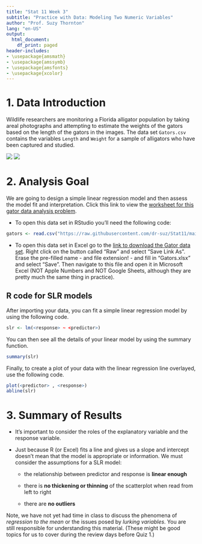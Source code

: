 ```yaml
---
title: "Stat 11 Week 3"
subtitle: "Practice with Data: Modeling Two Numeric Variables" 
author: "Prof. Suzy Thornton"
lang: "en-US"
output:
  html_document:
    df_print: paged
header-includes:
- \usepackage{amsmath}
- \usepackage{amssymb}
- \usepackage{amsfonts}
- \usepackage{xcolor}
---
```





# 1. Data Introduction 

Wildlife researchers are monitoring a Florida alligator population by taking areal photographs and attempting to estimate the weights of the gators based on the length of the gators in the images. The data set `Gators.csv` contains the variables `Length` and `Weight` for a sample of alligators who have been captured and studied.  

![](./images/aligators.png) ![](./images/gators.png)



# 2. Analysis Goal  

We are going to design a simple linear regression model and then assess the model fit and interpretation. Click this link to view the [worksheet for this gator data analysis problem](https://dr-suz.github.io/Stat11/wk3-wksheet.html). 


* To open this data set in RStudio you'll need the following code:
```r
gators <- read.csv("https://raw.githubusercontent.com/dr-suz/Stat11/main/Data/Gators.csv")
```

* To open this data set in Excel go to the [link to download the Gator data set](https://github.com/dr-suz/Stat11/blob/main/Data/Gators.csv). Right click on the button called "Raw" and select "Save Link As". Erase the pre-filled name - and file extension! - and fill in "Gators.xlsx" and select "Save". Then navigate to this file and open it in Microsoft Excel (NOT Apple Numbers and NOT Google Sheets, although they are pretty much the same thing in practice).  

## R code for SLR models 

After importing your data, you can fit a simple linear regression model by using the following code.
```r
slr <- lm(<response> ~ <predictor>)
```

You can then see all the details of your linear model by using the summary function.
```r
summary(slr)
```

Finally, to create a plot of your data with the linear regression line overlayed, use the following code. 
```r
plot(<predictor> , <response>)
abline(slr)
```


# 3. Summary of Results 

* It's important to consider the roles of the explanatory variable and the response variable. 

* Just because R (or Excel) fits a line and gives us a slope and intercept doesn't mean that the model is appropriate or information. We must consider the assumptions for a SLR model:

  * the relationship between predictor and response is **linear enough** 

  * there is **no thickening or thinning** of the scatterplot when read from left to right 
  
  * there are **no outliers** 


Note, we have not yet had time in class to discuss the phenomena of *regression to the mean* or the issues posed by *lurking variables*. You are still responsible for understanding this material. (These might be good topics for us to cover during the review days before Quiz 1.)




